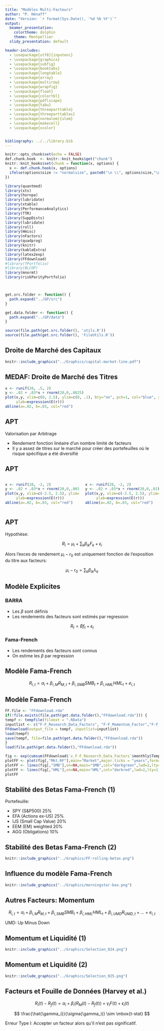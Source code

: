 ```yaml
---
title: "Modèles Multi-Facteurs"
author: "P. Hénaff"
date: "Version: `r format(Sys.Date(), '%d %b %Y')`"
output:
  beamer_presentation:
    colortheme: dolphin
    theme: Montpellier
  slidy_presentation: default

header-includes:
  - \usepackage[utf8]{inputenc}
  - \usepackage{graphicx}
  - \usepackage{subfig}
  - \usepackage{booktabs}
  - \usepackage{longtable}
  - \usepackage{array}
  - \usepackage{multirow}
  - \usepackage{wrapfig}
  - \usepackage{float}
  - \usepackage{colortbl}
  - \usepackage{pdflscape}
  - \usepackage{tabu}
  - \usepackage{threeparttable}
  - \usepackage{threeparttablex}
  - \usepackage[normalem]{ulem}
  - \usepackage{makecell}
  - \usepackage{xcolor}


bibliography: ../../library.bib
---
```


```r
knitr::opts_chunk$set(echo = FALSE)
def.chunk.hook  <- knitr::knit_hooks$get("chunk")
knitr::knit_hooks$set(chunk = function(x, options) {
  x <- def.chunk.hook(x, options)
  ifelse(options$size != "normalsize", paste0("\n \\", options$size,"\n\n", x, "\n\n \\normalsize"), x)
})
```

```r
library(quantmod)
library(xts)
library(hornpa)
library(lubridate)
library(xtable)
library(PerformanceAnalytics)
library(TTR)
library(SuppDists)
library(lubridate)
library(roll)
library(Hmisc)
library(nFactors)
library(quadprog)
library(knitr)
library(kableExtra)
library(latex2exp)
library(FFdownload)
#library(fPortfolio)
#library(BLCOP)
library(mnormt)
library(riskParityPortfolio)



get.src.folder <- function() {
  path.expand("../GP/src")
}

get.data.folder <- function() {
  path.expand("../GP/data")
}

source(file.path(get.src.folder(), 'utils.R'))
source(file.path(get.src.folder(), 'FileUtils.R'))
```

## Droite de Marché des Capitaux

```r
knitr::include_graphics("../Graphics/capital-market-line.pdf")
```

## MEDAF: Droite de Marché des Titres

```r
x <- runif(20, .5, 2)
y <- .02 + .03*x + rnorm(20,0,.0025)
plot(x,y, xlim=c(0, 2.5), ylim=c(0, .1), bty="no", pch=1, col="blue", xlab=expression(beta),
     ylab=expression(E(r)))
abline(a=.02, b=.03, col="red")
```

## APT

Valorisation par Arbitrage


+ Rendement fonction linéaire d'un nombre limité de facteurs
+ Il y a assez de titres sur le marché pour créer des portefeuilles où le risque spécifique a été diversifié

## APT
::: columns

:::: column
```r
x <- runif(20, -2, 2)
y <- .02 + .03*x + rnorm(20,0,.0015)
plot(x,y, xlim=c(-2.5, 2.5), ylim=c(-.1, .1), bty="no", pch=1, col="blue", xlab=expression(F),
     ylab=expression(E(r)))
abline(a=.02, b=.03, col="red")
```
::::

:::: column
```r
x <- runif(20, -2, 2)
y <- .02 + .03*x + rnorm(20,0,.01)
plot(x,y, xlim=c(-2.5, 2.5), ylim=c(-.1, .1), bty="no", pch=1, col="blue", xlab=expression(F),
     ylab=expression(E(r)))
abline(a=.02, b=.03, col="red")
```
::::

:::

## APT

Hypothèse:

$$
R_i = \mu_i + \sum_k \beta_{ik} F_k + \epsilon_i
$$

Alors l'exces de rendement $\mu_i - r_0$ est uniquement fonction de l'exposition du titre aux facteurs:

$$
\mu_i - r_0 = \sum_k \beta_{ik} \lambda_k
$$



## Modèle Explicites

### BARRA

- Les $\beta$ sont définis \textit{a priori}
- Les rendements des facteurs sont estimés par regression

$$
R_t = B f_t + \epsilon_t
$$

### Fama-French

- Les rendements des facteurs sont connus
- On estime les $\beta$ par regression



## Modèle Fama-French


$$
R_{i,t} = \alpha_i + \beta_{i,M} R_{M,t} + \beta_{i, SMB} SMB_t + \beta_{i, HML} HML_t + e_{i,t}
$$

\begin{description}
\item[$R_i$] Excédent de rendement, titre $i$
\item[$R_M$] Excédent de rendement, marché
\item[$SMB$] "Small Minus Big": Facteur Capitalisation
\item[$HML$] "High Minus Low": Facteur Valorisation
\end{description}

## Modèle Fama-French

```r
FF.file <- "FFdownload.rda"
if(!file.exists(file.path(get.data.folder(),"FFdownload.rda"))) {
tempf <- tempfile(fileext = ".RData")
inputlist <- c("F-F_Research_Data_Factors", "F-F_Momentum_Factor","F-F_ST_Reversal_Factor","F-F_LT_Reversal_Factor")
FFdownload(output_file = tempf, inputlist=inputlist)
load(tempf)
save(tempf, file=file.path(get.data.folder(),"FFdownload.rda"))
}
load(file.path(get.data.folder(),"FFdownload.rda"))

fig <- exp(cumsum(FFdownload$`x_F-F_Research_Data_Factors`$monthly$Temp2["1960-01-01/",c("Mkt.RF","SMB","HML")]/100))
plotFF <- plot(fig[,"Mkt.RF"],main="Market",major.ticks = "years",format.labels="%Y",col="black",lwd=2,lty=1,cex=0.8)
plotFF <- lines(fig[,"SMB"],on=NA,main="SMB",col="darkgreen",lwd=2,lty=1,ylim=c(0,5),cex=0.8)
plotFF <- lines(fig[,"HML"],on=NA,main="HML",col="darkred",lwd=2,lty=1,ylim=c(0,15),cex=0.8)
plotFF
```

## Stabilité des Betas Fama-French (1)

Portefeuille:

+ SPY (S&P500)  25%
+ EFA (Actions ex-US) 25%
+ IJS (Small Cap Value) 20%
+ EEM (EM) weighted 20%
+ AGG (Obligations) 10%

## Stabilité des Betas Fama-French (2)

```r
knitr::include_graphics("../Graphics/FF-rolling-betas.png")
```

## Influence du modèle Fama-French

```r
knitr::include_graphics("../Graphics/morningstar-box.png")
```

## Autres Facteurs: Momentum

$$
R_{i,t} = \alpha_i + \beta_{i,M} R_{M,t} + \beta_{i, SMB} SMB_t + \beta_{i, HML} HML_t + \beta_{i,UMD} R_{UMD,t} + \ldots + e_{i,t}
$$

UMD: Up Minus Down

## Momentum et Liquidité (1)

```r
knitr::include_graphics("../Graphics/Selection_024.png")
```

## Momentum et Liquidité (2)

```r
knitr::include_graphics("../Graphics/Selection_025.png")
```

## Facteurs et Fouille de Données (Harvey et al.)

$$
R_i(t) - R_f(t) = \alpha_i + \beta_i(R_M(t) - R_f(t)) + \gamma_i F(t) + \epsilon_i(t)
$$

$$
\frac{\hat{\gamma_i}}{\sigma(\gamma_i)} \sim  \mbox{t-stat}
$$

Erreur Type I: Accepter un facteur alors qu'il n'est pas significatif.

